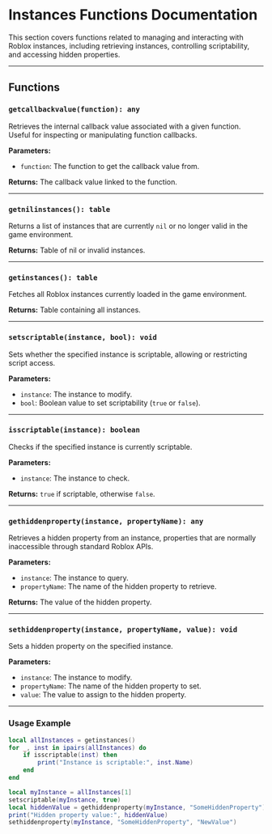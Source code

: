 # Instances Functions Documentation

This section covers functions related to managing and interacting with Roblox instances, including retrieving instances, controlling scriptability, and accessing hidden properties.

---

## Functions

### `getcallbackvalue(function): any`

Retrieves the internal callback value associated with a given function. Useful for inspecting or manipulating function callbacks.

**Parameters:**

- `function`: The function to get the callback value from.

**Returns:** The callback value linked to the function.

---

### `getnilinstances(): table`

Returns a list of instances that are currently `nil` or no longer valid in the game environment.

**Returns:** Table of nil or invalid instances.

---

### `getinstances(): table`

Fetches all Roblox instances currently loaded in the game environment.

**Returns:** Table containing all instances.

---

### `setscriptable(instance, bool): void`

Sets whether the specified instance is scriptable, allowing or restricting script access.

**Parameters:**

- `instance`: The instance to modify.
- `bool`: Boolean value to set scriptability (`true` or `false`).

---

### `isscriptable(instance): boolean`

Checks if the specified instance is currently scriptable.

**Parameters:**

- `instance`: The instance to check.

**Returns:** `true` if scriptable, otherwise `false`.

---

### `gethiddenproperty(instance, propertyName): any`

Retrieves a hidden property from an instance, properties that are normally inaccessible through standard Roblox APIs.

**Parameters:**

- `instance`: The instance to query.
- `propertyName`: The name of the hidden property to retrieve.

**Returns:** The value of the hidden property.

---

### `sethiddenproperty(instance, propertyName, value): void`

Sets a hidden property on the specified instance.

**Parameters:**

- `instance`: The instance to modify.
- `propertyName`: The name of the hidden property to set.
- `value`: The value to assign to the hidden property.

---

### Usage Example

```lua
local allInstances = getinstances()
for _, inst in ipairs(allInstances) do
    if isscriptable(inst) then
        print("Instance is scriptable:", inst.Name)
    end
end

local myInstance = allInstances[1]
setscriptable(myInstance, true)
local hiddenValue = gethiddenproperty(myInstance, "SomeHiddenProperty")
print("Hidden property value:", hiddenValue)
sethiddenproperty(myInstance, "SomeHiddenProperty", "NewValue")
```
